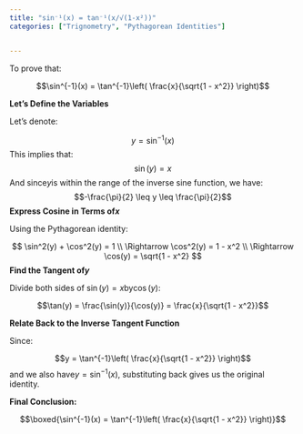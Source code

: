 ```yaml
---
title: "sin⁻¹(x) = tan⁻¹(x/√(1-x²))"
categories: ["Trignometry", "Pythagorean Identities"]


---
```




To prove that:

$$\sin^{-1}(x) = \tan^{-1}\left( \frac{x}{\sqrt{1 - x^2}} \right)$$

**Let’s Define the Variables**

Let’s denote:

$$y = \sin^{-1}(x)$$This implies that:$$\sin(y) = x$$And since$y$is within the range of the inverse sine function, we have:$$-\frac{\pi}{2} \leq y \leq \frac{\pi}{2}$$**Express Cosine in Terms of$x$**

Using the Pythagorean identity:

$$
\sin^2(y) + \cos^2(y) = 1 \\
\Rightarrow \cos^2(y) = 1 - x^2 \\
\Rightarrow \cos(y) = \sqrt{1 - x^2}
$$**Find the Tangent of$y$**

Divide both sides of $\sin(y) = x$by$\cos(y)$:

$$\tan(y) = \frac{\sin(y)}{\cos(y)} = \frac{x}{\sqrt{1 - x^2}}$$

**Relate Back to the Inverse Tangent Function**

Since:

$$y = \tan^{-1}\left( \frac{x}{\sqrt{1 - x^2}} \right)$$and we also have$y = \sin^{-1}(x)$, substituting back gives us the original identity.

**Final Conclusion:**

$$\boxed{\sin^{-1}(x) = \tan^{-1}\left( \frac{x}{\sqrt{1 - x^2}} \right)}$$
